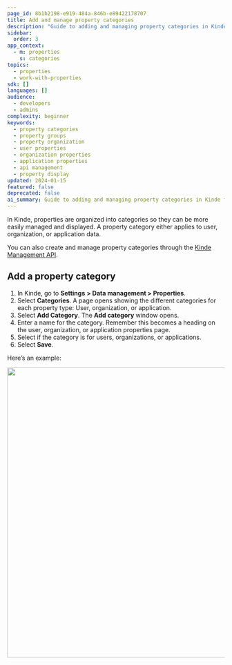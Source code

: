 ```yaml
---
page_id: 8b1b2198-e919-484a-846b-e89422178707
title: Add and manage property categories
description: "Guide to adding and managing property categories in Kinde for organizing user, organization, and application properties for better display and management"
sidebar:
  order: 3
app_context:
  - m: properties
    s: categories
topics:
  - properties
  - work-with-properties
sdk: []
languages: []
audience:
  - developers
  - admins
complexity: beginner
keywords:
  - property categories
  - property groups
  - property organization
  - user properties
  - organization properties
  - application properties
  - api management
  - property display
updated: 2024-01-15
featured: false
deprecated: false
ai_summary: Guide to adding and managing property categories in Kinde for organizing user, organization, and application properties for better display and management.
---
```


In Kinde, properties are organized into categories so they can be more easily managed and displayed. A property category either applies to user, organization, or application data.

You can also create and manage property categories through the [Kinde Management API](/kinde-apis/management#tag/property-categories).

## Add a property category

1. In Kinde, go to **Settings** **> Data management > Properties**.
2. Select **Categories**. A page opens showing the different categories for each property type: User, organization, or application.
3. Select **Add Category**. The **Add category** window opens.
4. Enter a name for the category. Remember this becomes a heading on the user, organization, or application properties page.
5. Select if the category is for users, organizations, or applications.
6. Select **Save**.

Here’s an example:

<img
  src="https://imagedelivery.net/skPPZTHzSlcslvHjesZQcQ/8250f7ea-f6a2-4c47-2e40-a824ef4f4800/public
  alt="
  width="672px"
  height="auto"
  fetchpriority="low"
  loading="lazy"
  decoding="async"
/>
